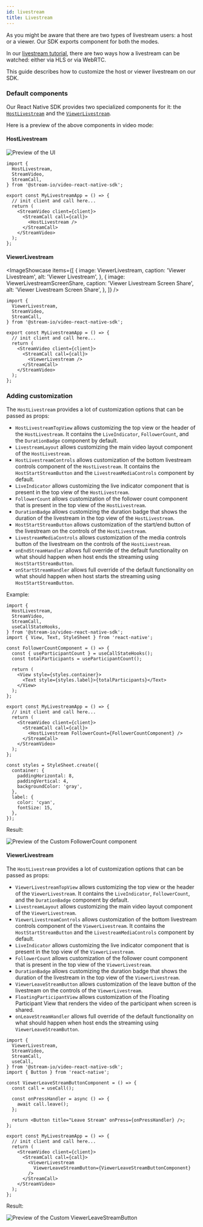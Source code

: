 ```yaml
---
id: livestream
title: Livestream
---
```



As you might be aware that there are two types of livestream users: a host or a viewer. Our SDK exports component for both the modes.

In our [livestream tutorial](../../tutorials/livestream), there are two ways how a livestream can be watched: either via HLS or via WebRTC.

This guide describes how to customize the host or viewer livestream on our SDK.

### Default components

Our React Native SDK provides two specialized components for it: the [`HostLivestream`](../../ui-components/livestream/host-livestream) and the [`ViewerLivestream`](../../ui-components/livestream/viewer-livestream).

Here is a preview of the above components in video mode:

#### HostLivestream

![Preview of the UI](../assets/05-ui-cookbook/13-livestream/host-livestream-start.png)

```tsx
import {
  HostLivestream,
  StreamVideo,
  StreamCall,
} from '@stream-io/video-react-native-sdk';

export const MyLivestreamApp = () => {
  // init client and call here...
  return (
    <StreamVideo client={client}>
      <StreamCall call={call}>
        <HostLivestream />
      </StreamCall>
    </StreamVideo>
  );
};
```

#### ViewerLivestream

<ImageShowcase
  items={[
    {
      image: ViewerLivestream,
      caption: 'Viewer Livestream',
      alt: 'Viewer Livestream',
    },
    {
      image: ViewerLivestreamScreenShare,
      caption: 'Viewer Livestream Screen Share',
      alt: 'Viewer Livestream Screen Share',
    },
  ]}
/>

```tsx
import {
  ViewerLivestream,
  StreamVideo,
  StreamCall,
} from '@stream-io/video-react-native-sdk';

export const MyLivestreamApp = () => {
  // init client and call here...
  return (
    <StreamVideo client={client}>
      <StreamCall call={call}>
        <ViewerLivestream />
      </StreamCall>
    </StreamVideo>
  );
};
```

### Adding customization

The `HostLivestream` provides a lot of customization options that can be passed as props:

- `HostLivestreamTopView` allows customizing the top view or the header of the `HostLivestream`. It contains the `LiveIndicator`, `FollowerCount`, and the `DurationBadge` component by default.
- `LivestreamLayout` allows customizing the main video layout component of the `HostLivestream`.
- `HostLivestreamControls` allows customization of the bottom livestream controls component of the `HostLivestream`. It contains the `HostStartStreamButton` and the `LivestreamMediaControls` component by default.
- `LiveIndicator` allows customizing the live indicator component that is present in the top view of the `HostLivestream`.
- `FollowerCount` allows customization of the follower count component that is present in the top view of the `HostLivestream`.
- `DurationBadge` allows customizing the duration badge that shows the duration of the livestream in the top view of the `HostLivestream`.
- `HostStartStreamButton` allows customization of the start/end button of the livestream on the controls of the `HostLivestream`.
- `LivestreamMediaControls` allows customization of the media controls button of the livestream on the controls of the `HostLivestream`.
- `onEndStreamHandler` allows full override of the default functionality on what should happen when host ends the streaming using `HostStartStreamButton`.
- `onStartStreamHandler` allows full override of the default functionality on what should happen when host starts the streaming using `HostStartStreamButton`.

Example:

```tsx
import {
  HostLivestream,
  StreamVideo,
  StreamCall,
  useCallStateHooks,
} from '@stream-io/video-react-native-sdk';
import { View, Text, StyleSheet } from 'react-native';

const FollowerCountComponent = () => {
  const { useParticipantCount } = useCallStateHooks();
  const totalParticipants = useParticipantCount();

  return (
    <View style={styles.container}>
      <Text style={styles.label}>{totalParticipants}</Text>
    </View>
  );
};

export const MyLivestreamApp = () => {
  // init client and call here...
  return (
    <StreamVideo client={client}>
      <StreamCall call={call}>
        <HostLivestream FollowerCount={FollowerCountComponent} />
      </StreamCall>
    </StreamVideo>
  );
};

const styles = StyleSheet.create({
  container: {
    paddingHorizontal: 8,
    paddingVertical: 4,
    backgroundColor: 'gray',
  },
  label: {
    color: 'cyan',
    fontSize: 15,
  },
});
```

Result:

![Preview of the Custom FollowerCount component](../assets/05-ui-cookbook/13-livestream/custom-follower-count.png)

#### ViewerLivestream

The `HostLivestream` provides a lot of customization options that can be passed as props:

- `ViewerLivestreamTopView` allows customizing the top view or the header of the `ViewerLivestream`. It contains the `LiveIndicator`, `FollowerCount`, and the `DurationBadge` component by default.
- `LivestreamLayout` allows customizing the main video layout component of the `ViewerLivestream`.
- `ViewerLivestreamControls` allows customization of the bottom livestream controls component of the `ViewerLivestream`. It contains the `HostStartStreamButton` and the `LivestreamMediaControls` component by default.
- `LiveIndicator` allows customizing the live indicator component that is present in the top view of the `ViewerLivestream`.
- `FollowerCount` allows customization of the follower count component that is present in the top view of the `ViewerLivestream`.
- `DurationBadge` allows customizing the duration badge that shows the duration of the livestream in the top view of the `ViewerLivestream`.
- `ViewerLeaveStreamButton` allows customization of the leave button of the livestream on the controls of the `ViewerLivestream`.
- `FloatingParticipantView` allows customization of the Floating Participant View that renders the video of the participant when screen is shared.
- `onLeaveStreamHandler` allows full override of the default functionality on what should happen when host ends the streaming using `ViewerLeaveStreamButton`.

```tsx
import {
  ViewerLivestream,
  StreamVideo,
  StreamCall,
  useCall,
} from '@stream-io/video-react-native-sdk';
import { Button } from 'react-native';

const ViewerLeaveStreamButtonComponent = () => {
  const call = useCall();

  const onPressHandler = async () => {
    await call.leave();
  };

  return <Button title="Leave Stream" onPress={onPressHandler} />;
};

export const MyLivestreamApp = () => {
  // init client and call here...
  return (
    <StreamVideo client={client}>
      <StreamCall call={call}>
        <ViewerLivestream
          ViewerLeaveStreamButton={ViewerLeaveStreamButtonComponent}
        />
      </StreamCall>
    </StreamVideo>
  );
};
```

Result:

![Preview of the Custom ViewerLeaveStreamButton](../assets/05-ui-cookbook/13-livestream/leave-stream-button.png)
